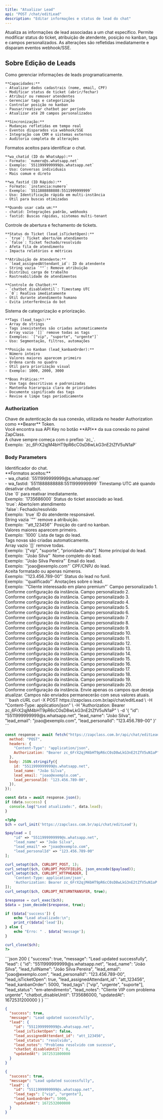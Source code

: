 ```yaml
---
title: "Atualizar Lead"
api: "POST /chat/editLead"
description: "Editar informações e status de lead do chat"
---
```


Atualiza as informações de lead associadas a um chat específico. Permite modificar status do ticket, atribuição de atendente, posição no kanban, tags e campos personalizados. As alterações são refletidas imediatamente e disparam eventos webhook/SSE.

## Sobre Edição de Leads

<AccordionGroup>
  <Accordion title="Gestão de Leads via API" icon="user-pen">
    Como gerenciar informações de leads programaticamente.

    **Capacidades:**
    - Atualizar dados cadastrais (nome, email, CPF)
    - Modificar status de ticket (abrir/fechar)
    - Atribuir ou remover atendentes
    - Gerenciar tags e categorização
    - Controlar posição no kanban
    - Pausar/reativar chatbot por período
    - Atualizar até 20 campos personalizados

    **Sincronização:**
    - Mudanças refletidas em tempo real
    - Eventos disparados via webhook/SSE
    - Integração com CRM e sistemas externos
    - Auditoria completa de alterações

  </Accordion>

  <Accordion title="Identificação de Chats" icon="fingerprint">
    Formatos aceitos para identificar o chat.

    **wa_chatid (ID do WhatsApp):**
    - Formato: `numero@s.whatsapp.net`
    - Exemplo: `5511999999999@s.whatsapp.net`
    - Uso: Conversas individuais
    - Mais comum e direto

    **wa_fastid (ID Rápido):**
    - Formato: `instancia:numero`
    - Exemplo: `5511888888888:5511999999999`
    - Uso: Identificação rápida em multi-instância
    - Útil para buscas otimizadas

    **Quando usar cada um:**
    - chatid: Integrações padrão, webhooks
    - fastid: Buscas rápidas, sistemas multi-tenant

  </Accordion>

  <Accordion title="Gerenciamento de Tickets" icon="ticket">
    Controle de abertura e fechamento de tickets.

    **Status do Ticket (lead_isTicketOpen):**
    - `true`: Ticket aberto/em atendimento
    - `false`: Ticket fechado/resolvido
    - Afeta fila de atendimento
    - Impacta relatórios e métricas

    **Atribuição de Atendente:**
    - `lead_assignedAttendant_id`: ID do atendente
    - String vazia `""`: Remove atribuição
    - Distribui carga de trabalho
    - Rastreabilidade de atendimentos

    **Controle de Chatbot:**
    - `chatbot_disableUntil`: Timestamp UTC
    - `0`: Reativa imediatamente
    - Útil durante atendimento humano
    - Evita interferência do bot

  </Accordion>

  <Accordion title="Organização com Tags e Kanban" icon="tags">
    Sistema de categorização e priorização.

    **Tags (lead_tags):**
    - Array de strings
    - Tags inexistentes são criadas automaticamente
    - Array vazio `[]` remove todas as tags
    - Exemplos: `["vip", "suporte", "urgente"]`
    - Uso: Segmentação, filtros, automações

    **Posição no Kanban (lead_kanbanOrder):**
    - Número inteiro
    - Valores maiores aparecem primeiro
    - Ordena cards no quadro
    - Útil para priorização visual
    - Exemplo: 1000, 2000, 3000

    **Boas Práticas:**
    - Use tags descritivas e padronizadas
    - Mantenha hierarquia clara de prioridades
    - Documente significado das tags
    - Revise e limpe tags periodicamente

  </Accordion>
</AccordionGroup>

### Authorization

<ParamField path="api_key" type="string" required>
  Chave de autenticação da sua conexão, utilizada no header Authorization como
  **Bearer** Token. <br />
  Você encontra sua API Key no botão **API** da sua conexão no painel ZapClass. <br />
  A chave sempre começa com o prefixo `zc_`. <br />
  Exemplo: `zc_6FrX2qjM4bHT9pR6cC0sD8wLkG3nE2tZfV5uN1aP`
</ParamField>

### Body Parameters

<ParamField path="id" type="string" required>
  Identificador do chat. <br />
  **Formatos aceitos:** <br />
  - wa_chatid: `5511999999999@s.whatsapp.net` <br />- wa_fastid:
  `5511888888888:5511999999999`
</ParamField>

<ParamField path="chatbot_disableUntil" type="integer">
  Timestamp UTC até quando desativar chatbot. <br />
  Use `0` para reativar imediatamente. <br />
  Exemplo: `1735686000`
</ParamField>

<ParamField path="lead_isTicketOpen" type="boolean">
  Status do ticket associado ao lead. <br />
  `true`: Aberto/em atendimento <br />
  `false`: Fechado/resolvido <br />
  Exemplo: `true`
</ParamField>

<ParamField path="lead_assignedAttendant_id" type="string">
  ID do atendente responsável. <br />
  String vazia `""` remove a atribuição. <br />
  Exemplo: `"att_123456"`
</ParamField>

<ParamField path="lead_kanbanOrder" type="integer">
  Posição do card no kanban. <br />
  Valores maiores aparecem primeiro. <br />
  Exemplo: `1000`
</ParamField>

<ParamField path="lead_tags" type="array">
  Lista de tags do lead. <br />
  Tags novas são criadas automaticamente. <br />
  Array vazio `[]` remove todas. <br />
  Exemplo: `["vip", "suporte", "prioridade-alta"]`
</ParamField>

<ParamField path="lead_name" type="string">
  Nome principal do lead. <br />
  Exemplo: `"João Silva"`
</ParamField>

<ParamField path="lead_fullName" type="string">
  Nome completo do lead. <br />
  Exemplo: `"João Silva Pereira"`
</ParamField>

<ParamField path="lead_email" type="string">
  Email do lead. <br />
  Exemplo: `"joao@exemplo.com"`
</ParamField>

<ParamField path="lead_personalId" type="string">
  CPF/CNPJ do lead. <br />
  Aceita formatado ou apenas números. <br />
  Exemplo: `"123.456.789-00"`
</ParamField>

<ParamField path="lead_status" type="string">
  Status do lead no funil. <br />
  Exemplo: `"qualificado"`
</ParamField>

<ParamField path="lead_notes" type="string">
  Anotações sobre o lead. <br />
  Exemplo: `"Cliente interessado em plano premium"`
</ParamField>

<ParamField path="lead_field01" type="string">
  Campo personalizado 1. <br />
  Conforme configuração da instância.
</ParamField>

<ParamField path="lead_field02" type="string">
  Campo personalizado 2. <br />
  Conforme configuração da instância.
</ParamField>

<ParamField path="lead_field03" type="string">
  Campo personalizado 3. <br />
  Conforme configuração da instância.
</ParamField>

<ParamField path="lead_field04" type="string">
  Campo personalizado 4. <br />
  Conforme configuração da instância.
</ParamField>

<ParamField path="lead_field05" type="string">
  Campo personalizado 5. <br />
  Conforme configuração da instância.
</ParamField>

<ParamField path="lead_field06" type="string">
  Campo personalizado 6. <br />
  Conforme configuração da instância.
</ParamField>

<ParamField path="lead_field07" type="string">
  Campo personalizado 7. <br />
  Conforme configuração da instância.
</ParamField>

<ParamField path="lead_field08" type="string">
  Campo personalizado 8. <br />
  Conforme configuração da instância.
</ParamField>

<ParamField path="lead_field09" type="string">
  Campo personalizado 9. <br />
  Conforme configuração da instância.
</ParamField>

<ParamField path="lead_field10" type="string">
  Campo personalizado 10. <br />
  Conforme configuração da instância.
</ParamField>

<ParamField path="lead_field11" type="string">
  Campo personalizado 11. <br />
  Conforme configuração da instância.
</ParamField>

<ParamField path="lead_field12" type="string">
  Campo personalizado 12. <br />
  Conforme configuração da instância.
</ParamField>

<ParamField path="lead_field13" type="string">
  Campo personalizado 13. <br />
  Conforme configuração da instância.
</ParamField>

<ParamField path="lead_field14" type="string">
  Campo personalizado 14. <br />
  Conforme configuração da instância.
</ParamField>

<ParamField path="lead_field15" type="string">
  Campo personalizado 15. <br />
  Conforme configuração da instância.
</ParamField>

<ParamField path="lead_field16" type="string">
  Campo personalizado 16. <br />
  Conforme configuração da instância.
</ParamField>

<ParamField path="lead_field17" type="string">
  Campo personalizado 17. <br />
  Conforme configuração da instância.
</ParamField>

<ParamField path="lead_field18" type="string">
  Campo personalizado 18. <br />
  Conforme configuração da instância.
</ParamField>

<ParamField path="lead_field19" type="string">
  Campo personalizado 19. <br />
  Conforme configuração da instância.
</ParamField>

<ParamField path="lead_field20" type="string">
  Campo personalizado 20. <br />
  Conforme configuração da instância.
</ParamField>

<Info>
  Envie apenas os campos que deseja atualizar. Campos não enviados permanecerão
  com seus valores atuais.
</Info>

<RequestExample>
```bash cURL
curl -X POST https://zapclass.com.br/api/chat/editLead \
  -H "Content-Type: application/json" \
  -H "Authorization: Bearer zc_6FrX2qjM4bHT9pR6cC0sD8wLkG3nE2tZfV5uN1aP" \
  -d '{
    "id": "5511999999999@s.whatsapp.net",
    "lead_name": "João Silva",
    "lead_email": "joao@exemplo.com",
    "lead_personalId": "123.456.789-00"
  }'
```

```javascript JavaScript
const response = await fetch("https://zapclass.com.br/api/chat/editLead", {
  method: "POST",
  headers: {
    "Content-Type": "application/json",
    Authorization: "Bearer zc_6FrX2qjM4bHT9pR6cC0sD8wLkG3nE2tZfV5uN1aP",
  },
  body: JSON.stringify({
    id: "5511999999999@s.whatsapp.net",
    lead_name: "João Silva",
    lead_email: "joao@exemplo.com",
    lead_personalId: "123.456.789-00",
  }),
});

const data = await response.json();
if (data.success) {
  console.log("Lead atualizado:", data.lead);
}
```

```php PHP
<?php
$ch = curl_init('https://zapclass.com.br/api/chat/editLead');

$payload = [
    "id" => "5511999999999@s.whatsapp.net",
    "lead_name" => "João Silva",
    "lead_email" => "joao@exemplo.com",
    "lead_personalId" => "123.456.789-00"
];

curl_setopt($ch, CURLOPT_POST, 1);
curl_setopt($ch, CURLOPT_POSTFIELDS, json_encode($payload));
curl_setopt($ch, CURLOPT_HTTPHEADER, [
    'Content-Type: application/json',
    'Authorization: Bearer zc_6FrX2qjM4bHT9pR6cC0sD8wLkG3nE2tZfV5uN1aP'
]);
curl_setopt($ch, CURLOPT_RETURNTRANSFER, true);

$response = curl_exec($ch);
$data = json_decode($response, true);

if ($data['success']) {
    echo "Lead atualizado:\n";
    print_r($data['lead']);
} else {
    echo "Erro: " . $data['message'];
}

curl_close($ch);
?>
```

</RequestExample>

<ResponseExample>
```json 200
{
  "success": true,
  "message": "Lead updated successfully",
  "lead": {
    "id": "5511999999999@s.whatsapp.net",
    "lead_name": "João Silva",
    "lead_fullName": "João Silva Pereira",
    "lead_email": "joao@exemplo.com",
    "lead_personalId": "123.456.789-00",
    "lead_isTicketOpen": true,
    "lead_assignedAttendant_id": "att_123456",
    "lead_kanbanOrder": 5000,
    "lead_tags": ["vip", "urgente", "suporte"],
    "lead_status": "em-atendimento",
    "lead_notes": "Cliente VIP com problema urgente",
    "chatbot_disableUntil": 1735686000,
    "updatedAt": 1672531200000
  }
}
```

```json 200
{
  "success": true,
  "message": "Lead updated successfully",
  "lead": {
    "id": "5511999999999@s.whatsapp.net",
    "lead_isTicketOpen": false,
    "lead_assignedAttendant_id": "att_123456",
    "lead_status": "resolvido",
    "lead_notes": "Problema resolvido com sucesso",
    "chatbot_disableUntil": 0,
    "updatedAt": 1672531800000
  }
}
```

```json 200
{
  "success": true,
  "message": "Lead updated successfully",
  "lead": {
    "id": "5511999999999@s.whatsapp.net",
    "lead_tags": ["vip", "urgente"],
    "lead_kanbanOrder": 5000,
    "updatedAt": 1672532000000
  }
}
```

</ResponseExample>
